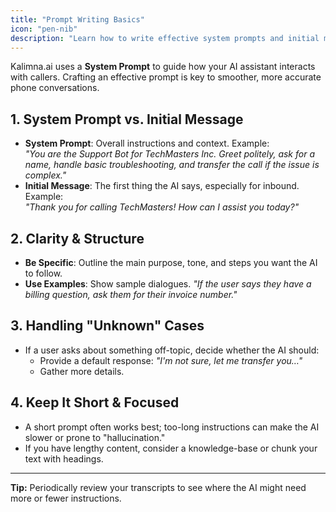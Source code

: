 ```yaml
---
title: "Prompt Writing Basics"
icon: "pen-nib"
description: "Learn how to write effective system prompts and initial messages for your AI assistants"
---
```


Kalimna.ai uses a **System Prompt** to guide how your AI assistant interacts with callers. Crafting an effective prompt is key to smoother, more accurate phone conversations.

## 1. System Prompt vs. Initial Message

- **System Prompt**: Overall instructions and context. Example:\
  _"You are the Support Bot for TechMasters Inc. Greet politely, ask for a name, handle basic troubleshooting, and transfer the call if the issue is complex."_
- **Initial Message**: The first thing the AI says, especially for inbound. Example:\
  _"Thank you for calling TechMasters\! How can I assist you today?"_

## 2. Clarity & Structure

- **Be Specific**: Outline the main purpose, tone, and steps you want the AI to follow.
- **Use Examples**: Show sample dialogues. _"If the user says they have a billing question, ask them for their invoice number."_

## 3. Handling "Unknown" Cases

- If a user asks about something off-topic, decide whether the AI should:
  - Provide a default response: _"I'm not sure, let me transfer you…"_
  - Gather more details.

## 4. Keep It Short & Focused

- A short prompt often works best; too-long instructions can make the AI slower or prone to "hallucination."
- If you have lengthy content, consider a knowledge-base or chunk your text with headings.

---

**Tip:** Periodically review your transcripts to see where the AI might need more or fewer instructions.